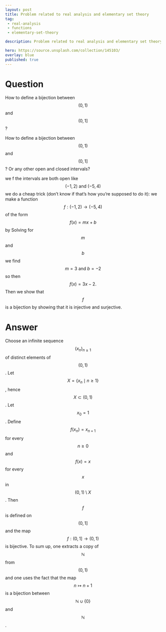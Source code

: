 ---
layout: post
title: Problem related to real analysis and elementary set theory
tag:
 - real-analysis
 - functions
 - elementary-set-theory

description: Problem related to real analysis and elementary set theory

hero: https://source.unsplash.com/collection/145103/
overlay: blue 
published: true
---

# Question 

How to define a bijection between $$(0,1)$$ and $$(0,1]$$?

<!--break-->



How to define a bijection between $$(0,1)$$ and $$(0,1]$$?
  Or any other open and closed intervals?

we f the intervals are both open like $$(-1,2)\text{ and }(-5,4)$$ we  do a cheap trick (don't know if that's how you're supposed to do it):
we  make a function $$f : (-1, 2)\rightarrow (-5, 4)$$ of the form $$f(x)=mx+b$$ by
\begin{align*}
-5 = f(-1) &= m(-1)+b \\
4 = f(2) &= m(2) + b
\end{align*}
Solving for $$m$$ and $$b$$ we  find $$m=3\text{ and }b=-2$$ so then $$f(x)=3x-2.$$
Then we  show that $$f$$ is a bijection by showing that it is injective and surjective.

# Answer 


Choose an infinite sequence $$(x_n)_{n\geqslant1}$$ of distinct elements of $$(0,1)$$. Let $$X=\{x_n\mid n\geqslant1\}$$, hence $$X\subset(0,1)$$. Let $$x_0=1$$. Define $$f(x_n)=x_{n+1}$$ for every $$n\geqslant0$$ and $$f(x)=x$$ for every $$x$$ in $$(0,1)\setminus X$$. Then $$f$$ is defined on $$(0,1]$$ and the map $$f:(0,1]\to(0,1)$$ is bijective.
To sum up, one extracts a copy of $$\mathbb N$$ from $$(0,1)$$ and one uses the fact that the map $$n\mapsto n+1$$ is a bijection between $$\mathbb N\cup\{0\}$$ and $$\mathbb N$$.

